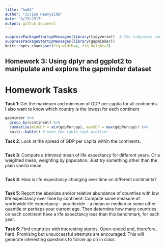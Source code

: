 ```yaml
---
title: "hw03"
author: "Julian Heavyside"
date: "9/29/2017"
output: github_document
---
```


```r
suppressPackageStartupMessages(library(tidyverse))  # The tidyverse contains ggplot2!
suppressPackageStartupMessages(library(gapminder))
knitr::opts_chunk$set(fig.width=4, fig.height=3)
```

## Homework 3: Using dplyr and ggplot2 to manipulate and explore the gapminder dataset

# Homework Tasks

__Task 1__: Get the maximum and minimum of GDP per capita for all continents. I also want to know which country is the lowest for each continent

```r
gapminder %>% 
  group_by(continent) %>% 
  summarise(minGDP = min(gdpPercap), maxGDP = max(gdpPercap)) %>% 
  knitr::kable() # make the table look prettier
```

__Task 2__: Look at the spread of GDP per capita within the continents.

```r

```

__Task 3__: Compute a trimmed mean of life expectancy for different years. Or a weighted mean, weighting by population. Just try something other than the plain vanilla mean.

```r

```

__Task 4__: How is life expectancy changing over time on different continents?

```r

```


__Task 5__: Report the absolute and/or relative abundance of countries with low life expectancy over time by continent: Compute some measure of worldwide life expectancy – you decide – a mean or median or some other quantile or perhaps your current age. Then determine how many countries on each continent have a life expectancy less than this benchmark, for each year.


__Task 6__: Find countries with interesting stories. Open-ended and, therefore, hard. Promising but unsuccessful attempts are encouraged. This will generate interesting questions to follow up on in class.